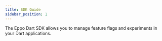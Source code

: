```yaml
---
title: SDK Guide
sidebar_position: 1
---
```



The Eppo Dart SDK allows you to manage feature flags and experiments in your Dart applications.

<div className="feature-card-container">
  <FeatureCard 
    title="SDK Quickstart" 
    description="Install the SDK and create a basic feature flag"
    link="/sdks/server-sdks/dart/quickstart"
    iconSrc="/img/what-is-eppo/feature-flag.svg"
  />

  <FeatureCard 
    title="Github"
    description="View the source code on Github."
    link="https://github.com/Eppo-exp/multiplatform/dart-sdk"
    iconSrc="/img/sdk-overviews/github-mark.svg"
  />
</div>
